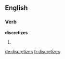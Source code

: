 ==English==

===Verb===
'''discretizes'''

# {{third-person singular of|[[discretize]]}}

[[de:discretizes]]
[[fr:discretizes]]